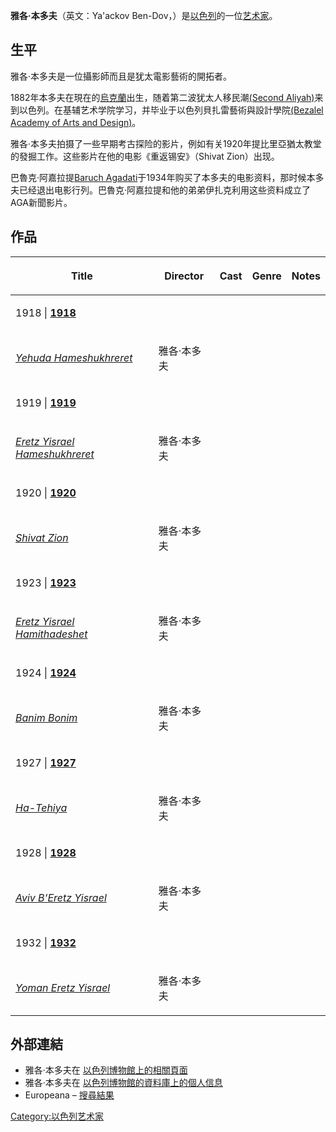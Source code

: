 {{Link style|time=2015-12-12T07:12:34+00:00}}
{{Infobox artist
| name = 雅各·本多夫
| Born = 1882年
| image = Yaakov Ben dov V04 1629.jpg
| imagesize = 180px
| caption = Photograph of Ya'ackov Ben-Dov
| birthdate = 1882年
| location = 
| deathdate = 1968年
| nationality = [[以色列|以色列]][[犹太人|犹太人]]
| field = [[攝影|攝影]]
| movement = 以色列艺术运动
| works = 
| patrons =
| awards = 
}}
'''雅各·本多夫'''（英文：Ya'ackov Ben-Dov，{{bd|1882年||1968年}}）是[[以色列|以色列]]的一位[[艺术家|艺术家]]。

==生平 ==
雅各·本多夫是一位攝影師而且是犹太電影藝術的開拓者。

1882年本多夫在現在的[[乌克兰|烏克蘭]]出生，随着第二波犹太人移民潮[[:en:Second_Aliyah|(Second Aliyah)]]来到以色列。在基辅艺术学院学习，并毕业于以色列貝扎雷藝術與設計學院[[:en:Bezalel_Academy_of_Arts_and_Design|(Bezalel Academy of Arts and Design)]]。

雅各·本多夫拍摄了一些早期考古探险的影片，例如有关1920年提比里亞猶太教堂的發掘工作。这些影片在他的电影《重返锡安》（Shivat Zion）出现。

巴魯克·阿嘉拉提[[:en:Baruch_Agadati|Baruch Agadati]]于1934年购买了本多夫的电影资料，那时候本多夫已经退出电影行列。巴魯克·阿嘉拉提和他的弟弟伊扎克利用这些资料成立了AGA新聞影片。

==作品==
{| class="wikitable"
|-
! Title !! Director !! Cast !! Genre !! Notes
|-
|1918 | '''[[1918|1918]]'''
|-
|''[[Yehuda_Hameshukhreret|Yehuda Hameshukhreret]]''||雅各·本多夫|| || ||
|-
| 1919 | '''[[1919|1919]]'''
|-
|''[[Eretz_Yisrael_Hameshukhreret|Eretz Yisrael Hameshukhreret]]''||雅各·本多夫|| || ||
|-
| 1920 | '''[[1920|1920]]'''
|-
|''[[Shivat_Zion_(film)|Shivat Zion]]''||雅各·本多夫|| || ||
|-
| 1923 | '''[[1923|1923]]'''
|-
|''[[Eretz_Yisrael_Hamithadeshet|Eretz Yisrael Hamithadeshet]]''||雅各·本多夫|| || ||
|-
| 1924 | '''[[1924|1924]]'''
|-
|''[[Banim_Bonim|Banim Bonim]]''||雅各·本多夫 || || ||
|-
| 1927 | '''[[1927|1927]]'''
|-
|''[[Ha-Tehiya|Ha-Tehiya]]''|| 雅各·本多夫 || || ||
|-
| 1928 | '''[[1928|1928]]'''
|-
|''[[Aviv_B'Eretz_Yisrael|Aviv B'Eretz Yisrael]]''||雅各·本多夫|| || ||
|-
| 1932 | '''[[1932|1932]]'''
|-
|''[[Yoman_Eretz_Yisrael|Yoman Eretz Yisrael]]''|| 雅各·本多夫|| || ||
|}

== 外部連結 ==
* 雅各·本多夫在 [http://www.imj.org.il/imagine/collections/results-free.asp?searchType=simple&words2=Yaacov&Submit=Search 以色列博物館上的相關頁面]
* 雅各·本多夫在 [https://web.archive.org/web/20120404032106/http://www.imj.org.il/artcenter/default.asp?artist=271636&list=A 以色列博物館的資料庫上的個人信息]
*Europeana – [http://www.europeana.eu/portal/search.html?query=Yaacov+Ben+Dov 搜尋結果]

{{DEFAULTSORT:雅各·本多夫}}

[[Category:以色列艺术家|Category:以色列艺术家]]